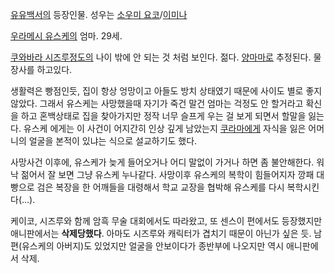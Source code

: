 [[유유백서]]의 등장인물. 성우는 [[소우미 요코]]/[[이미나]]

[[우라메시 유스케]]의 엄마. 29세.

[[쿠와바라 시즈루]]정도의 나이 밖에 안 되는 것 처럼 보인다. 젊다. [[양마마]]로 추정된다. 물장사를 하고있다.

생활력은 빵점인듯, 집이 항상 엉망이고 아들도 방치 상태였기 때문에 사이도 별로 좋지 않았다. 그래서 유스케는 사망했을때 자기가 죽건 말건 엄마는 걱정도 안 할거라고 확신을 하고 혼백상태로 집을 찾아가지만 정작 너무 슬프게 우는 걸 보게 되면서 할말을 잃는다. 유스케 에게는 이 사건이 어지간히 인상 깊게 남았는지 [[쿠라마]]에게 자식을 잃은 어머니의 얼굴을 본적이 있냐는 식으로 설교하기도 했다.

사망사건 이후에, 유스케가 늦게 들어오거나 어디 말없이 가거나 하면 좀 불안해한다. 워낙 젊어서 잘 보면 그냥 유스케 누나같다. 사망이후 유스케의 복학이 힘들어지자 깡패 대빵으로 검은 복장을 한 어깨들을 대령해서 학교 교장을 협박해 유스케를 다시 복학시킨다(...).

케이코, 시즈루와 함께 암흑 무술 대회에서도 따라왔고, 또 센스이 편에서도 등장했지만 애니판에서는 '''삭제당했다'''. 아마도 시즈루와 캐릭터가 겹치기 때문이 아닌가 싶은 듯. 남편(유스케의 아버지)도 있었지만 얼굴을 안보이다가 종반부에 나오지만 역시 애니판에서 삭제.
